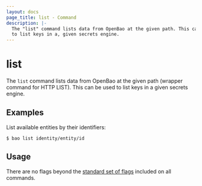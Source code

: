 ```yaml
---
layout: docs
page_title: list - Command
description: |-
  The "list" command lists data from OpenBao at the given path. This can be used
  to list keys in a, given secrets engine.
---
```


# list

The `list` command lists data from OpenBao at the given path (wrapper command for
HTTP LIST). This can be used to list keys in a given secrets engine.

## Examples

List available entities by their identifiers:

```shell-session
$ bao list identity/entity/id
```

## Usage

There are no flags beyond the [standard set of flags](/vault/docs/commands)
included on all commands.
